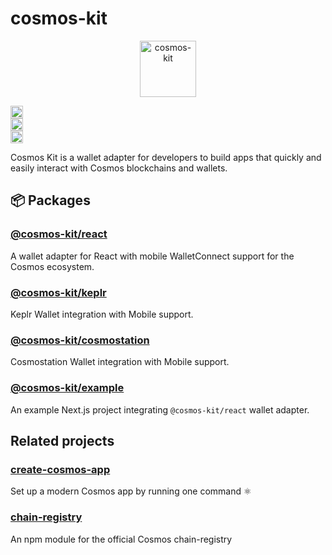 
# cosmos-kit

<p align="center" width="100%">
  <img
    src="https://user-images.githubusercontent.com/545047/190171432-5526db8f-9952-45ce-a745-bea4302f912b.svg"
    alt="cosmos-kit"
    width="90px"
    height="90px"
  />
</p>

<div width="100%" style={{
  display:'flex',
  justifyContent:'center',
  alignItems: 'center',
  paddingTop: '12px'
  }}>
<div style={{paddingRight:'4px'}}>
  <a href="https://github.com/cosmology-tech/cosmos-kit/actions/workflows/run-tests.yml">
    <img
      height="20"
      src="https://github.com/cosmology-tech/cosmos-kit/actions/workflows/run-tests.yml/badge.svg"
    />
  </a>
</div>
<div style={{paddingRight:'4px'}}>
  <a href="https://github.com/cosmology-tech/cosmos-kit/blob/main/packages/core/LICENSE">
    <img
      height="20"
      src="https://img.shields.io/badge/license-BSD%203--Clause%20Clear-blue.svg"
    />
  </a>
</div>
  
<div style={{paddingRight:'4px'}}>
  <a href="https://www.npmjs.com/package/@cosmos-kit/react">
    <img
      height="20"
      src="https://img.shields.io/github/package-json/v/cosmology-tech/cosmos-kit?filename=packages%2Freact%2Fpackage.json"
    />
  </a>
  </div>
</div>

Cosmos Kit is a wallet adapter for developers to build apps that quickly and easily interact with Cosmos blockchains and wallets.

## 📦 Packages

### [@cosmos-kit/react](packages/react)

A wallet adapter for React with mobile WalletConnect support for the Cosmos ecosystem.

### [@cosmos-kit/keplr](packages/keplr)

Keplr Wallet integration with Mobile support.

### [@cosmos-kit/cosmostation](packages/cosmostation)

Cosmostation Wallet integration with Mobile support.

### [@cosmos-kit/example](packages/example)

An example Next.js project integrating `@cosmos-kit/react` wallet adapter.

## Related projects

### [create-cosmos-app](https://github.com/cosmology/create-cosmos-app) 

Set up a modern Cosmos app by running one command ⚛️
### [chain-registry](https://github.com/cosmology/chain-registry) 

An npm module for the official Cosmos chain-registry

